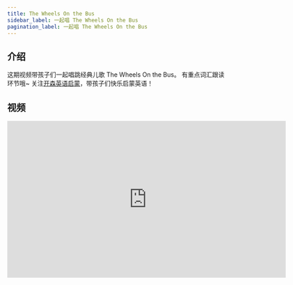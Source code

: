 ```yaml
---
title: The Wheels On the Bus
sidebar_label: 一起唱 The Wheels On the Bus
pagination_label: 一起唱 The Wheels On the Bus
---
```


## 介绍

这期视频带孩子们一起唱跳经典儿歌 The Wheels On the Bus。
有重点词汇跟读环节哦~
关注[开森英语启蒙](https://space.bilibili.com/20797715)，带孩子们快乐启蒙英语！

## 视频

<iframe
  src="https://player.bilibili.com/player.html?bvid=BV1Ko4y1g7er&cid=1&page=1"
  scrolling="no"
  border="0"
  frameborder="no"
  framespacing="0"
  allowfullscreen="true"
  width="640"
  height="360"
></iframe>
